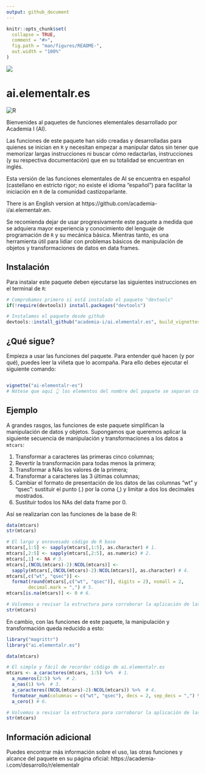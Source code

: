 ```yaml
---
output: github_document
---
```


<!-- README.md is generated from README.Rmd. Please edit that file -->

```r
knitr::opts_chunk$set(
  collapse = TRUE,
  comment = "#>",
  fig.path = "man/figures/README-",
  out.width = "100%"
)
```

![](https://dl.dropboxusercontent.com/s/6fk9lj2wq3h4jkl/Logo%20Vertical.jpg)

# ai.elementalr.es

<!-- badges: start -->
![R](https://github.com/academia-i/ai.elementalr.es/workflows/R/badge.svg)
<!-- badges: end -->

Bienvenides al paquetes de funciones elementales desarrollado por Academia I (AI).

Las funciones de este paquete han sido creadas y desarrolladas para quienes se inician en `R` y necesitan empezar a manipular datos sin tener que memorizar largas instrucciones ni buscar cómo redactarlas, instrucciones (y su respectiva documentación) que en su totalidad se encuentran en inglés.

Esta versión de las funciones elementales de AI se encuentra en español (castellano en estricto rigor; no existe el idioma "español") para facilitar la iniciación en `R` de la comunidad castizoparlante.

There is an English version at https://github.com/academia-i/ai.elementalr.en.

Se recomienda dejar de usar progresivamente este paquete a medida que se adquiera mayor experiencia y conocimiento del lenguaje de programación de `R` y su mecánica básica. Mientras tanto, es una herramienta útil para lidiar con problemas básicos de manipulación de objetos y transformaciones de datos en data frames.

## Instalación

Para instalar este paquete deben ejecutarse las siguientes instrucciones en el terminal de `R`:

``` r 
# Comprobamos primero si está instalado el paquete "devtools"
if(!require(devtools)) install.packages("devtools")

# Instalamos el paquete desde github
devtools::install_github("academia-i/ai.elementalr.es", build_vignettes = TRUE, dependencies = TRUE)
```

## ¿Qué sigue?

Empieza a usar las funciones del paquete. Para entender qué hacen (y por qué), puedes leer la viñeta que lo acompaña. Para ello debes ejecutar el siguiente comando:

``` r

vignette("ai-elementalr-es")
# Nótese que aquí 👆 los elementos del nombre del paquete se separan con guiones

```

## Ejemplo

A grandes rasgos, las funciones de este paquete simplifican la manipulación de datos y objetos. Supongamos que queremos aplicar la siguiente secuencia de manipulación y transformaciones a los datos a `mtcars`:

1. Transformar a caracteres las primeras cinco columnas;
2. Revertir la transformación para todas menos la primera;
3. Transformar a NAs los valores de la primera;
4. Transformar a caracteres las 3 últimas columnas;
5. Cambiar el formato de presentación de los datos de las columnas "wt" y "qsec": sustituir el punto (.) por la coma (,) y limitar a dos los decimales mostrados. 
6. Sustituir todos los NAs del data frame por 0.

Así se realizarían con las funciones de la base de R:

```r
data(mtcars)
str(mtcars)

# El largo y enrevesado código de R base
mtcars[,1:5] <- sapply(mtcars[,1:5], as.character) # 1. 
mtcars[,2:5] <- sapply(mtcars[,2:5], as.numeric) # 2.
mtcars[,1] <- NA # 3.
mtcars[,(NCOL(mtcars)-2):NCOL(mtcars)] <-
  sapply(mtcars[,(NCOL(mtcars)-2):NCOL(mtcars)], as.character) # 4.
mtcars[,c("wt", "qsec")] <- 
  format(round(mtcars[,c("wt", "qsec")], digits = 2), nsmall = 2,
        decimal.mark = ",") # 5.
mtcars[is.na(mtcars)] <- 0 # 6.

# Volvemos a revisar la estructura para corroborar la aplicación de las transformaciones
str(mtcars)
```

En cambio, con las funciones de este paquete, la manipulación y transformación queda reducido a esto:

```r
library("magrittr")
library("ai.elementalr.es")

data(mtcars)

# El simple y fácil de recordar código de ai.elementalr.es
mtcars <- a_caracteres(mtcars, 1:5) %>%  # 1.
  a_numeros(2:5) %>%  # 2.
  a_nas(1) %>%  # 3.
  a_caracteres((NCOL(mtcars)-2):NCOL(mtcars)) %>%  # 4. 
  formatear_num(columnas = c("wt", "qsec"), decs = 2, sep_decs = ",") %>% # 5.
  a_cero() # 6.

# Volvemos a revisar la estructura para corroborar la aplicación de las transformaciones
str(mtcars)
```


## Información adicional

Puedes encontrar más información sobre el uso, las otras funciones y alcance del paquete en su página oficial: https://academia-i.com/desarrollo/r/elementalr
